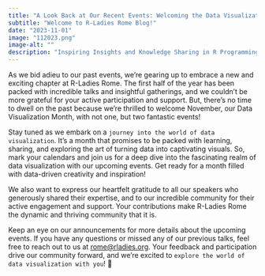 ```yaml
---
title: "A Look Back at Our Recent Events: Welcoming the Data Visualization Month"
subtitle: "Welcome to R-Ladies Rome Blog!"
date: "2023-11-01"
image: "112023.png"
image-alt: ""
description: "Inspiring Insights and Knowledge Sharing in R Programming"
---
```




As we bid adieu to our past events, we're gearing up to embrace a new and exciting chapter at R-Ladies Rome. The first half of the year has been packed with incredible talks and insightful gatherings, and we couldn't be more grateful for your active participation and support. But, there's no time to dwell on the past because we're thrilled to welcome November, our Data Visualization Month, with not one, but two fantastic events!

Stay tuned as we embark on a `journey into the world of data visualization`. It's a month that promises to be packed with learning, sharing, and exploring the art of turning data into captivating visuals. So, mark your calendars and join us for a deep dive into the fascinating realm of data visualization with our upcoming events. Get ready for a month filled with data-driven creativity and inspiration!

We also want to express our heartfelt gratitude to all our speakers who generously shared their expertise, and to our incredible community for their active engagement and support. Your contributions make R-Ladies Rome the dynamic and thriving community that it is.

Keep an eye on our announcements for more details about the upcoming events. If you have any questions or missed any of our previous talks, feel free to reach out to us at <rome@rladies.org>. Your feedback and participation drive our community forward, and we're excited to `explore the world of data visualization with you`! 🌟